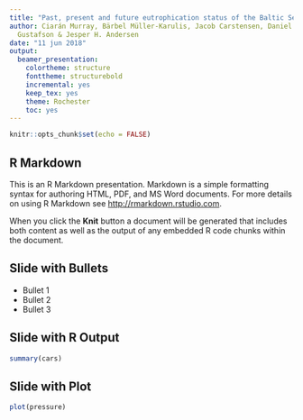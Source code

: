 ```yaml
---
title: "Past, present and future eutrophication status of the Baltic Sea"
author: Ciarán Murray, Bärbel Müller-Karulis, Jacob Carstensen, Daniel Conley, Bo
  Gustafson & Jesper H. Andersen
date: "11 jun 2018"
output: 
  beamer_presentation: 
    colortheme: structure
    fonttheme: structurebold
    incremental: yes
    keep_tex: yes
    theme: Rochester
    toc: yes
---
```


```r
knitr::opts_chunk$set(echo = FALSE)
```

## R Markdown

This is an R Markdown presentation. Markdown is a simple formatting syntax for authoring HTML, PDF, and MS Word documents. For more details on using R Markdown see <http://rmarkdown.rstudio.com>.

When you click the **Knit** button a document will be generated that includes both content as well as the output of any embedded R code chunks within the document.

## Slide with Bullets

- Bullet 1
- Bullet 2
- Bullet 3

## Slide with R Output

```r
summary(cars)
```

## Slide with Plot

```r
plot(pressure)
```

